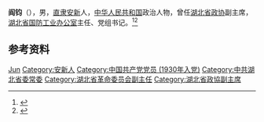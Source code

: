 '''阎钧'''（{{bd|1914年||1980年|11月12日}}），男，[[直隶|直隶]][[安新|安新]]人，[[中华人民共和国|中华人民共和国]]政治人物，曾任[[湖北省政协|湖北省政协]]副主席，[[湖北省国防工业办公室|湖北省国防工业办公室]]主任、党组书记。<ref>{{cite book|title=中囯人名大辞典·当代人物卷|author=廖盖隆等编|year=1990|publisher=上海辞书出版社|location=上海|page=}}</ref><ref>{{Cite web|title=阎钧 - 军政界|url=http://bddfz.com/?m=show&cid=125&id=1376|accessdate=2020-07-23|work=保定地方志|archive-date=2020-07-23|archive-url=https://web.archive.org/web/20200723172843/http://bddfz.com/?m=show&cid=125&id=1376|dead-url=no}}</ref>

== 参考资料 ==
{{reflist}}

{{中国人物小作品}}

{{Authority control}}
{{DEFAULTSORT:Yan阎}}
[[Category:閻姓|Jun]]
[[Category:安新人|Category:安新人]]
[[Category:中国共产党党员_(1930年入党)|Category:中国共产党党员 (1930年入党)]]
[[Category:中共湖北省委常委|Category:中共湖北省委常委]]
[[Category:湖北省革命委员会副主任|Category:湖北省革命委员会副主任]]
[[Category:湖北省政協副主席|Category:湖北省政協副主席]]